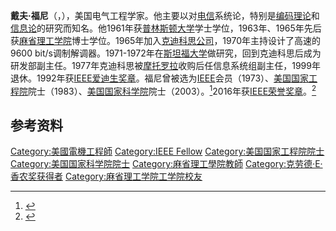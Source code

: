 {{Infobox scientist
|name              = 乔治·戴维·福尼
|image             = 
|caption           =
|birth_date        = {{birth date and age|1940|3|6}}
|birth_place       = {{USA}}[[纽约|纽约]]
|death_date        =
|death_place       =
|residence         =
|citizenship       =
|nationality       =
|ethnicity         =
|fields            =
|workplaces        =
|alma_mater        =
|doctoral_advisor  =
|academic_advisors =
|doctoral_students =
|notable_students  =
|known_for         =
|influences        =
|influenced        =
|awards            = [[IEEE爱迪生奖章|IEEE爱迪生奖章]]<small>(1992)</small><br>[[克劳德·E·香农奖|香农奖]] <small>(1995)</small><br>[[马可尼奖|马可尼奖]]{{small|(1997)}}<br>[[IEEE荣誉奖章|IEEE荣誉奖章]] {{small|(2016)}}
|signature         =
|footnotes         =
}}

'''戴夫·福尼'''（{{lang-en|'''Dave Forney'''}}，{{bd|1940年|3月6日}}），美国电气工程学家。他主要以对[[电信|电信]]系统论，特别是[[编码理论|编码理论]]和[[信息论|信息论]]的研究而知名。他1961年获[[普林斯顿大学|普林斯顿大学]]学士学位，1963年、1965年先后获[[麻省理工学院|麻省理工学院]]博士学位。1965年加入[[克迪科思公司|克迪科思公司]]，1970年主持设计了高速的9600 bit/s调制解调器。1971-1972年在[[斯坦福大学|斯坦福大学]]做研究，回到克迪科思后成为研发部副主任。1977年克迪科思被[[摩托罗拉|摩托罗拉]]收购后任信息系统组副主任，1999年退休。1992年获[[IEEE爱迪生奖章|IEEE爱迪生奖章]]。福尼曾被选为[[IEEE|IEEE]]会员（1973）、[[美国国家工程院|美国国家工程院]]院士（1983）、[[美国国家科学院|美国国家科学院]]院士（2003）。<ref>{{cite web |url=http://www.ieee.org/documents/edison_rl.pdf |title=IEEE Edison Medal Recipients |publisher=[[IEEE|IEEE]] |accessdate=January 2, 2011 |archive-date=2015-04-19 |archive-url=https://web.archive.org/web/20150419044326/http://www.ieee.org/documents/edison_rl.pdf |dead-url=no }}</ref>2016年获[[IEEE荣誉奖章|IEEE荣誉奖章]]。<ref>{{cite web|url=http://www.ieee.org/documents/moh_rl.pdf|title=IEEE Medal of Honor Recipients|publisher=IEEE|accessdate=December 8, 2015|archive-date=2015-04-22|archive-url=https://web.archive.org/web/20150422004457/http://www.ieee.org/documents/moh_rl.pdf|dead-url=no}}</ref>

== 参考资料 ==
{{reflist}}

{{克劳德·E·香农奖获得者}}
{{IEEE荣誉奖章获奖者 2001–2025}}

{{Authority control}}
{{DEFAULTSORT:Forney, Dave}}
[[Category:美國電機工程師|Category:美國電機工程師]]
[[Category:IEEE_Fellow|Category:IEEE Fellow]]
[[Category:美国国家工程院院士|Category:美国国家工程院院士]]
[[Category:美国国家科学院院士|Category:美国国家科学院院士]]
[[Category:麻省理工學院教師|Category:麻省理工學院教師]]
[[Category:克劳德·E·香农奖获得者|Category:克劳德·E·香农奖获得者]]
[[Category:麻省理工学院工学院校友|Category:麻省理工学院工学院校友]]